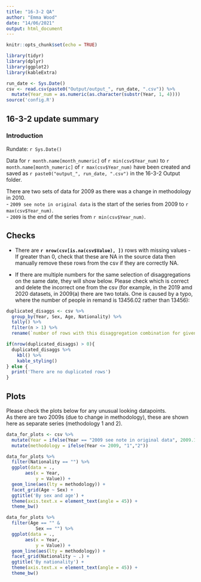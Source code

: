```yaml
---
title: "16-3-2 QA"
author: "Emma Wood"
date: "14/06/2021"
output: html_document
---
```


```r
knitr::opts_chunk$set(echo = TRUE)
```

```r
library(tidyr)
library(dplyr)
library(ggplot2)
library(kableExtra)
```

```r
run_date <- Sys.Date()
csv <- read.csv(paste0("Output/output_", run_date, ".csv")) %>% 
  mutate(Year_num = as.numeric(as.character(substr(Year, 1, 4))))
source('config.R')

```

## 16-3-2 update summary

### Introduction
Rundate: `r Sys.Date()`

Data for `r month.name[month_numeric]` of `r min(csv$Year_num)` to `r month.name[month_numeric]` of `r max(csv$Year_num)` have been created and saved as `r paste0("output_", run_date, ".csv")` in the 16-3-2 Output folder.
  
There are two sets of data for 2009 as there was a change in methodology in 2010.  
- `2009 see note in original data` is the start of the series from 2009 to `r max(csv$Year_num)`.  
- `2009` is the end of the series from `r min(csv$Year_num)`.
  

## Checks
- There are **`r nrow(csv[is.na(csv$Value), ])`** rows with missing values - If greater than 0, check that these are NA in the source data then manually remove these rows from the csv if they are correctly NA.

- If there are multiple numbers for the same selection of disaggregations on the same date, they will show below. Please check which is correct and delete the incorrect one from the csv (for example, in the 2019 amd 2020 datasets, in 2009(a) there are two totals. One is caused by a typo, where the number of people in remand is 13456.02 rather than 13456):
```r
duplicated_disaggs <- csv %>% 
  group_by(Year, Sex, Age, Nationality) %>% 
  tally() %>%
  filter(n > 1) %>% 
  rename(`number of rows with this disaggregation combination for given year` = n)

if(nrow(duplicated_disaggs) > 0){
  duplicated_disaggs %>% 
    kbl() %>%
    kable_styling()
} else {
  print('There are no duplicated rows')
}

```

## Plots
Please check the plots below for any unusual looking datapoints.  
As there are two 2009s (due to change in methodology), these are shown here as separate series (methodology 1 and 2).

```r
data_for_plots <- csv %>% 
  mutate(Year = ifelse(Year == "2009 see note in original data", 2009.1, Year_num)) %>% 
  mutate(methodology = ifelse(Year <= 2009, "1","2")) 

data_for_plots %>% 
  filter(Nationality == "") %>% 
  ggplot(data = .,
       aes(x = Year,
           y = Value)) +
  geom_line(aes(lty = methodology)) +
  facet_grid(Age ~ Sex) +
  ggtitle('By sex and age') +
  theme(axis.text.x = element_text(angle = 45)) +
  theme_bw()

data_for_plots %>% 
  filter(Age == "" &
           Sex == "") %>% 
  ggplot(data = .,
       aes(x = Year,
           y = Value)) +
  geom_line(aes(lty = methodology)) +
  facet_grid(Nationality ~ .) +
  ggtitle('By nationality') +
  theme(axis.text.x = element_text(angle = 45)) +
  theme_bw()
  

```

